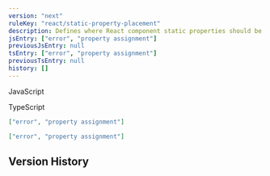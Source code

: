 ```yaml
---
version: "next"
ruleKey: "react/static-property-placement"
description: Defines where React component static properties should be positioned
jsEntry: ["error", "property assignment"]
previousJsEntry: null
tsEntry: ["error", "property assignment"]
previousTsEntry: null
history: []
---
```


<Tabs defaultValue="js">

<TabsList>
  <TabsTrigger value="js">
    <div className="flex gap-2 items-center">
      <RuleLevelIcon level="error" />
      <p>JavaScript</p>
    </div>
  </TabsTrigger>
  <TabsTrigger value="ts">
    <div className="flex gap-2 items-center">
      <RuleLevelIcon ts level="error" />
      <p>TypeScript</p>
    </div>
  </TabsTrigger>
</TabsList>

<TabsContent value="js">

```json
["error", "property assignment"]
```

</TabsContent>

<TabsContent value="ts">

```json
["error", "property assignment"]
```

</TabsContent>

</Tabs>

## Version History

<RuleHistory ruleKey="react/static-property-placement" />
